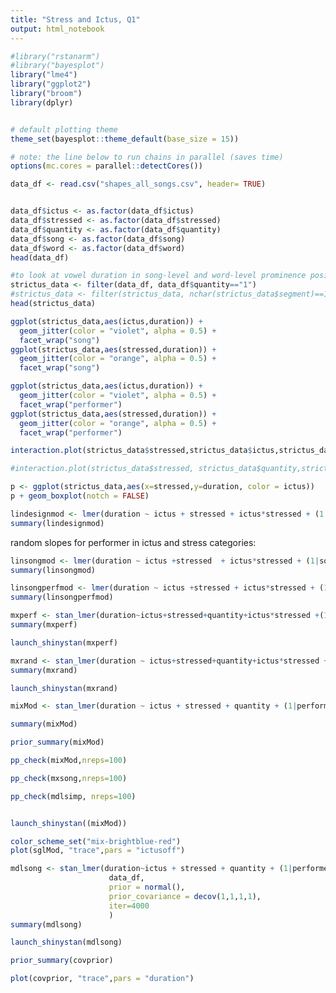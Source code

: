 ```yaml
---
title: "Stress and Ictus, Q1"
output: html_notebook
---
```


```r
#library("rstanarm")
#library("bayesplot")
library("lme4")
library("ggplot2")
library("broom")
library(dplyr)


# default plotting theme
theme_set(bayesplot::theme_default(base_size = 15))

# note: the line below to run chains in parallel (saves time)
options(mc.cores = parallel::detectCores())

```

```r
data_df <- read.csv("shapes_all_songs.csv", header= TRUE)


data_df$ictus <- as.factor(data_df$ictus)
data_df$stressed <- as.factor(data_df$stressed)
data_df$quantity <- as.factor(data_df$quantity)
data_df$song <- as.factor(data_df$song)
data_df$word <- as.factor(data_df$word)
head(data_df)


```
```r


#to look at vowel duration in song-level and word-level prominence positions, I filter out only syllables of Q1 and Q2: Q3 never occurs in unstressed syllables. 
strictus_data <- filter(data_df, data_df$quantity=="1")
#strictus_data <- filter(strictus_data, nchar(strictus_data$segment)==1)
head(strictus_data)
```
```r
ggplot(strictus_data,aes(ictus,duration)) + 
  geom_jitter(color = "violet", alpha = 0.5) +
  facet_wrap("song")
ggplot(strictus_data,aes(stressed,duration)) + 
  geom_jitter(color = "orange", alpha = 0.5) +
  facet_wrap("song")

ggplot(strictus_data,aes(ictus,duration)) + 
  geom_jitter(color = "violet", alpha = 0.5) +
  facet_wrap("performer")
ggplot(strictus_data,aes(stressed,duration)) + 
  geom_jitter(color = "orange", alpha = 0.5) +
  facet_wrap("performer")
```

```r

interaction.plot(strictus_data$stressed,strictus_data$ictus,strictus_data$duration,xlab="stressed",ylab="mean vowel duration(ms)",trace.label = "beat")

#interaction.plot(strictus_data$stressed, strictus_data$quantity,strictus_data$duration, xlab = "stressed", ylab = "mean vowel duration(ms)",trace.label = "quantity")
```

```r
p <- ggplot(strictus_data,aes(x=stressed,y=duration, color = ictus))
p + geom_boxplot(notch = FALSE)
```

```r
lindesignmod <- lmer(duration ~ ictus + stressed + ictus*stressed + (1|song) + (1|performer), data = strictus_data)
summary(lindesignmod)
```

random slopes for performer in ictus and stress categories: 
```r
linsongmod <- lmer(duration ~ ictus +stressed  + ictus*stressed + (1|song) + (1+stressed|performer) + (1+ictus|performer), data = strictus_data)
summary(linsongmod)
```
```r
linsongperfmod <- lmer(duration ~ ictus +stressed + ictus*stressed + (1|song) + (1|performer), data = strictus_data, REML = FALSE)
summary(linsongperfmod)
```




```r
mxperf <- stan_lmer(duration~ictus+stressed+quantity+ictus*stressed +(1|performer),data=strictus_data)
summary(mxperf)
```


```r
launch_shinystan(mxperf)
```
```r
mxrand <- stan_lmer(duration ~ ictus+stressed+quantity+ictus*stressed +(1|song) + (1|performer),data=strictus_data)
summary(mxrand)
```
```r
launch_shinystan(mxrand)
```

```r
mixMod <- stan_lmer(duration ~ ictus + stressed + quantity + (1|performer) + (1|word),data = data_df)

summary(mixMod)

```
```r
prior_summary(mixMod)
```
```r
pp_check(mixMod,nreps=100)

pp_check(mxsong,nreps=100)

pp_check(mdlsimp, nreps=100)

```
```r

```


```r
launch_shinystan((mixMod))
```

```r
color_scheme_set("mix-brightblue-red")
plot(sglMod, "trace",pars = "ictusoff")
```

```r
mdlsong <- stan_lmer(duration~ictus + stressed + quantity + (1|performer) + (1|song),
                      data_df,
                      prior = normal(),
                      prior_covariance = decov(1,1,1,1),
                      iter=4000
                      )
summary(mdlsong)
```
```r
launch_shinystan(mdlsong)
```
```r
prior_summary(covprior)
```

```r
plot(covprior, "trace",pars = "duration")
```
